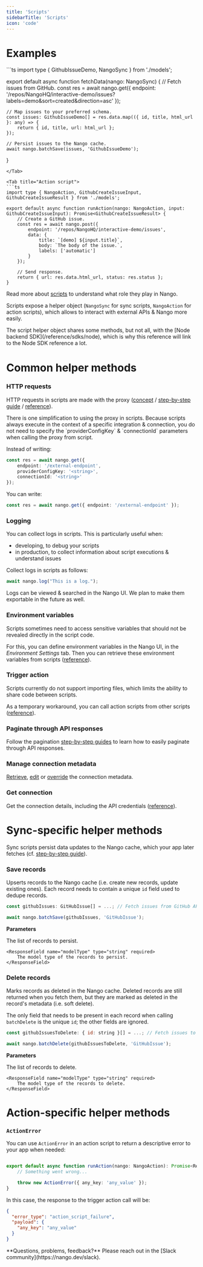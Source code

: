 ```yaml
---
title: 'Scripts'
sidebarTitle: 'Scripts'
icon: 'code'
---
```


# Examples

<Tabs>

<Tab title="Sync script">
```ts 
import type { GithubIssueDemo, NangoSync } from './models';

export default async function fetchData(nango: NangoSync) {
    // Fetch issues from GitHub.
    const res = await nango.get({
        endpoint: '/repos/NangoHQ/interactive-demo/issues?labels=demo&sort=created&direction=asc'
    });

    // Map issues to your preferred schema.
    const issues: GithubIssueDemo[] = res.data.map(({ id, title, html_url }: any) => {
        return { id, title, url: html_url };
    });

    // Persist issues to the Nango cache.
    await nango.batchSave(issues, 'GithubIssueDemo');
}
```
</Tab>

<Tab title="Action script">
```ts
import type { NangoAction, GithubCreateIssueInput, GithubCreateIssueResult } from './models';

export default async function runAction(nango: NangoAction, input: GithubCreateIssueInput): Promise<GithubCreateIssueResult> {
    // Create a GitHub issue.
    const res = await nango.post({
        endpoint: '/repos/NangoHQ/interactive-demo/issues',
        data: {
            title: `[demo] ${input.title}`,
            body: `The body of the issue.`,
            labels: ['automatic']
        }
    });

    // Send response.
    return { url: res.data.html_url, status: res.status };
}
```
</Tab>

</Tabs>

Read more about [scripts](/understand/concepts/scripts) to understand what role they play in Nango.

Scripts expose a helper object (`NangoSync` for sync scripts, `NangoAction` for action scripts), which allows to interact with external APIs & Nango more easily. 

<Tip>
The script helper object shares some methods, but not all, with the [Node backend SDK](/reference/sdks/node), which is why this reference will link to the Node SDK reference a lot.
</Tip>

# Common helper methods

### HTTP requests

HTTP requests in scripts are made with the proxy ([concept]((/understand/concepts/proxy)) / [step-by-step guide](/integrate/guides/proxy-requests-to-an-api) / [reference](/reference/sdks/node#proxy)).


<Tip>
There is one simplification to using the proxy in scripts. Because scripts always execute in the context of a specific integration & connection, you do not need to specify the `providerConfigKey` & `connectionId` parameters when calling the proxy from script. 

Instead of writing:
```ts
const res = await nango.get({
    endpoint: '/external-endpoint',
    providerConfigKey: '<string>',
    connectionId: '<string>'
});
```

You can write:  

```ts
const res = await nango.get({ endpoint: '/external-endpoint' });
```
</Tip>

### Logging

You can collect logs in scripts. This is particularly useful when: 
- developing, to debug your scripts
- in production, to collect information about script executions & understand issues

Collect logs in scripts as follows: 
```ts
await nango.log("This is a log.");
```

Logs can be viewed & searched in the Nango UI. We plan to make them exportable in the future as well.

### Environment variables

Scripts sometimes need to access sensitive variables that should not be revealed directly in the script code. 

For this, you can define environment variables in the Nango UI, in the _Environment Settings_ tab. Then you can retrieve these environment variables from scripts ([reference](/reference/sdks/node#get-environment-variables)).

### Trigger action

Scripts currently do not support importing files, which limits the ability to share code between scripts. 

As a temporary workaround, you can call action scripts from other scripts ([reference](/reference/sdks/node#trigger-an-action)).

### Paginate through API responses

Follow the pagination [step-by-step guides](/customize/guides/advanced/paginate-api-responses) to learn how to easily paginate through API responses. 

### Manage connection metadata

[Retrieve](/reference/sdks/node#get-connection-metadata), [edit](/reference/sdks/node#edit-connection-metadata) or [override](/reference/sdks/node#set-connection-metadata) the connection metadata.

### Get connection

Get the connection details, including the API credentials ([reference](/reference/sdks/node#get-a-connection-with-credentials)).

# Sync-specific helper methods

Sync scripts persist data updates to the Nango cache, which your app later fetches (cf. [step-by-step guide](/integrate/guides/sync-data-from-an-api)).

### Save records

Upserts records to the Nango cache (i.e. create new records, update existing ones). Each record needs to contain a unique `id` field used to dedupe records. 

```js
const githubIssues: GitHubIssue[] = ...; // Fetch issues from GitHub API. 

await nango.batchSave(githubIssues, 'GitHubIssue');
```

**Parameters**

<Expandable>
    <ResponseField name="recordList" type="Model[]" required>
        The list of records to persist.
    </ResponseField>

    <ResponseField name="modelType" type="string" required>
        The model type of the records to persist.
    </ResponseField>   
</Expandable>

### Delete records

Marks records as deleted in the Nango cache. Deleted records are still returned when you fetch them, but they are marked as deleted in the record's metadata (i.e. soft delete).

The only field that needs to be present in each record when calling `batchDelete` is the unique `id`; the other fields are ignored.

```js
const githubIssuesToDelete: { id: string }[] = ...; // Fetch issues to delete from GitHub API. 

await nango.batchDelete(githubIssuesToDelete, 'GitHubIssue');
```

**Parameters**

<Expandable>
    <ResponseField name="recordList" type="{ id: string }[]" required>
        The list of records to delete.
    </ResponseField>

    <ResponseField name="modelType" type="string" required>
        The model type of the records to delete.
    </ResponseField>   
</Expandable>


# Action-specific helper methods

### `ActionError`

You can use `ActionError` in an action script to return a descriptive error to your app when needed:
```ts

export default async function runAction(nango: NangoAction): Promise<Response> {
    // Something went wrong...

    throw new ActionError({ any_key: 'any_value' });
}

```

In this case, the response to the trigger action call will be: 
```json
{
  "error_type": "action_script_failure",
  "payload": {
    "any_key": "any_value"
  }
}
```

<Tip>
**Questions, problems, feedback?** Please reach out in the [Slack community](https://nango.dev/slack).
</Tip>